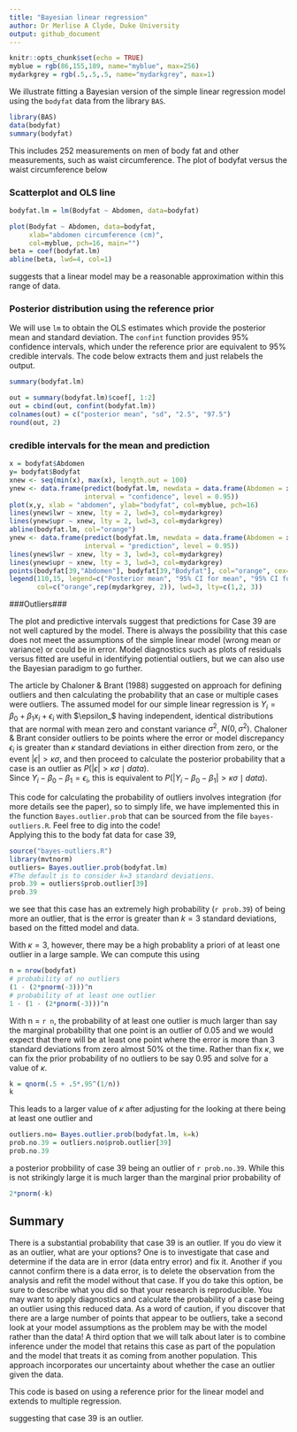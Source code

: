 ```yaml
---
title: "Bayesian linear regression"
author: Dr Merlise A Clyde, Duke University
output: github_document
---
```


```r
knitr::opts_chunk$set(echo = TRUE)
myblue = rgb(86,155,189, name="myblue", max=256)
mydarkgrey = rgb(.5,.5,.5, name="mydarkgrey", max=1)
```
We illustrate fitting a Bayesian version of the simple linear regression model using the `bodyfat` data from the library `BAS`.    

```r
library(BAS)
data(bodyfat)
summary(bodyfat)
```
This includes 252 measurements on men of body fat and other measurements, such as waist circumference.
The plot of bodyfat versus the waist circumference below

### Scatterplot and OLS line ###
```r
bodyfat.lm = lm(Bodyfat ~ Abdomen, data=bodyfat)

plot(Bodyfat ~ Abdomen, data=bodyfat, 
     xlab="abdomen circumference (cm)", 
     col=myblue, pch=16, main="")
beta = coef(bodyfat.lm)
abline(beta, lwd=4, col=1)
```

suggests that a linear model may be a reasonable approximation within this range of data.

### Posterior distribution using the reference prior###

We will use `lm` to obtain the OLS estimates which provide the posterior mean and standard deviation.  The `confint` function provides 95% confidence intervals, which under the reference prior are equivalent to 95% credible intervals.  The code below extracts them and just relabels the output.


```r
summary(bodyfat.lm)

out = summary(bodyfat.lm)$coef[, 1:2]
out = cbind(out, confint(bodyfat.lm))
colnames(out) = c("posterior mean", "sd", "2.5", "97.5")
round(out, 2)
```

### credible intervals for the mean and prediction ###

```r
x = bodyfat$Abdomen
y= bodyfat$Bodyfat
xnew <- seq(min(x), max(x), length.out = 100)
ynew <- data.frame(predict(bodyfat.lm, newdata = data.frame(Abdomen = xnew), 
                   interval = "confidence", level = 0.95))
plot(x,y, xlab = "abdomen", ylab="bodyfat", col=myblue, pch=16)
lines(ynew$lwr ~ xnew, lty = 2, lwd=3, col=mydarkgrey)
lines(ynew$upr ~ xnew, lty = 2, lwd=3, col=mydarkgrey)
abline(bodyfat.lm, col="orange")
ynew <- data.frame(predict(bodyfat.lm, newdata = data.frame(Abdomen = xnew), 
                   interval = "prediction", level = 0.95))
lines(ynew$lwr ~ xnew, lty = 3, lwd=3, col=mydarkgrey)
lines(ynew$upr ~ xnew, lty = 3, lwd=3, col=mydarkgrey)
points(bodyfat[39,"Abdomen"], bodyfat[39,"Bodyfat"], col="orange", cex=5)
legend(110,15, legend=c("Posterior mean", "95% CI for mean", "95% CI for predictions"), 
       col=c("orange",rep(mydarkgrey, 2)), lwd=3, lty=c(1,2, 3))

```

###Outliers###

The plot and predictive intervals suggest that predictions for Case 39 are not well captured by the model. There is always the possibility that this case does not meet the assumptions of the simple linear model (wrong mean or variance) or could be in error.  Model diagnostics such as plots of  residuals versus fitted are useful in identifying potiential outliers, but we can also use the Bayesian paradigm to go further.

The article by Chaloner & Brant (1988)  suggested on approach for defining outliers and then calculating the probability that an case or multiple cases were outliers.  The assumed model for our simple linear regression is
$Y_i = \beta_0 + \beta_1 x_i + \epsilon_i$ with $\epsilon_$ having independent, identical distributions that are normal with mean zero 
and constant variance $\sigma^2$, $N(0, \sigma^2)$.   Chaloner & Brant consider outliers to be points where the error or model discrepancy
$\epsilon_i$ is greater than $\kappa$ standard deviations in either direction from zero, or the event  $|\epsilon| > \kappa \sigma$,
and then proceed to calculate the posterior probability that a case is an outlier as $P(|\epsilon| > \kappa \sigma \mid data)$.  
Since $Y_i - \beta_0 - \beta_1 = \epsilon_i$, this is equivalent to $P(|Y_i - \beta_0 - \beta_1| > \kappa \sigma \mid data)$.  



This code for calculating the probability of outliers involves integration (for more details see the paper), so to simply life, we have  implemented this in the function `Bayes.outlier.prob` that can be sourced from the file `bayes-outliers.R`.   Feel free to dig into the code!   
Applying this to the body fat data for case 39, 
```r
source("bayes-outliers.R")
library(mvtnorm)
outliers= Bayes.outlier.prob(bodyfat.lm) 
#The default is to consider k=3 standard deviations.
prob.39 = outliers$prob.outlier[39]
prob.39

```
we see that this case has an extremely high probability (`r prob.39`) of being more an outlier, that is the error is greater than $k=3$ standard deviations, based on the fitted model and data.


With $\kappa = 3$, however, there may be a high probablity a priori of at least one outlier in a large sample.  We can compute this using
```r
n = nrow(bodyfat)
# probability of no outliers
(1 - (2*pnorm(-3)))^n
# probability of at least one outlier
1 - (1 - (2*pnorm(-3)))^n
```
With n =  `r n`,  the probability of at least one outlier is much larger than say the marginal probability that one point is an outlier of 0.05 and we would expect that there will be at least one point where the error is more than 3 standard deviations from zero almost 50% ot the time.
Rather than fix $\kappa$, we can fix the prior probability of no outliers to be say 0.95 and solve for a value of $\kappa$.   
```r
k = qnorm(.5 + .5*.95^(1/n))
k
```
This leads to a larger value of $\kappa$ after adjusting for the looking at there being at least one outlier and
```r
outliers.no= Bayes.outlier.prob(bodyfat.lm, k=k)
prob.no.39 = outliers.no$prob.outlier[39]
prob.no.39
```
a posterior probbility of case 39 being an outlier of `r prob.no.39`.
While this is not strikingly large it is much larger than the marginal prior probability of
```r
2*pnorm(-k)
```

## Summary

There is a substantial probability that case 39 is an outlier.  If you do view it as an outlier, what are your options?  One is to investigate that case and determine if the data are in error (data entry error) and fix it.  Another if you cannot confirm there is a data error, is to delete the observation from the analysis and refit the model without that case.  If you do take this option, be sure to describe what you did so that your research is reproducible.  You may want to apply diagnostics and calculate the probability of a case being an outlier using this reduced data. As a word of caution,  if you discover that there are a large number of points that appear to be outliers, take a second look at your model assumptions as the problem may be with the model rather than the data!  A third option that we will talk about later is to combine inference under the model that retains this case as part of the population and the model that treats it as coming from another population.   This approach incorporates our uncertainty about whether the case an outlier given the data.

This code is based on using a reference prior for the linear model and extends to multiple regression.

suggesting that case 39 is an outlier.